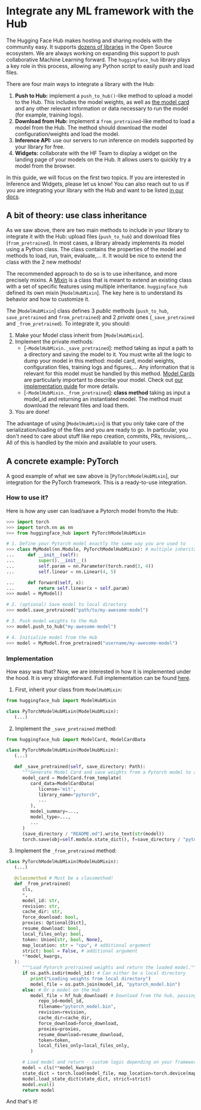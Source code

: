 # Integrate any ML framework with the Hub

The Hugging Face Hub makes hosting and sharing models with the community easy. It supports
[dozens of libraries](https://huggingface.co/docs/hub/models-libraries) in the Open Source ecosystem. We are always
working on expanding this support to push collaborative Machine Learning forward. The `huggingface_hub` library plays a key role in
this process, allowing any Python script to easily push and load files.

There are four main ways to integrate a library with the Hub:
1. **Push to Hub:** implement a `push_to_hub()`-like method to upload a model to the Hub.
   This includes the model weights, as well as [the model card](https://huggingface.co/docs/huggingface_hub/how-to-model-cards) and any other relevant information or data necessary to run the model (for example, training logs).
2. **Download from Hub:** implement a `from_pretrained`-like method to load a model from the Hub.
   The method should download the model configuration/weights and load the model.
3. **Inference API:** use our servers to run inference on models supported by your library for free.
4. **Widgets:** collaborate with the HF Team to display a widget on the landing page of your models on the Hub. It allows users to quickly try a model from the browser.

In this guide, we will focus on the first two topics. If you are interested in Inference and Widgets, please let us know!
You can also reach out to us if you are integrating your library with the Hub and want to be listed [in our docs](https://huggingface.co/docs/hub/models-libraries).

## A bit of theory: use class inheritance

As we saw above, there are two main methods to include in your library to integrate it with the Hub: upload files (`push_to_hub`) and download files (`from_pretrained`).
In most cases, a library already implements its model using a Python class. The class contains the properties of the model
and methods to load, run, train, evaluate,... it. It would be nice to extend the class with the 2 new methods!

The recommended approach to do so is to use inheritance, and more precisely mixins. A [Mixin](https://stackoverflow.com/a/547714)
is a class that is meant to extend an existing class with a set of specific features using multiple inheritance.
`huggingface_hub` defined its own mixin [`ModelHubMixin`]. The key here is to understand its behavior and how to customize it.

The [`ModelHubMixin`] class defines 3 *public* methods (`push_to_hub`, `save_pretrained` and `from_pretrained`) and 2
*private* ones (`_save_pretrained` and `_from_pretrained`). To integrate it, you should:

1. Make your Model class inherit from [`ModelHubMixin`].
2. Implement the private methods:
    - [`~ModelHubMixin._save_pretrained`]: method taking as input a path to a directory and saving the model to it.
    You must write all the logic to dump your model in this method: model card, model weights, configuration files,
    training logs and figures,... Any information that is relevant for this model must be handled by this method.
    [Model Cards](https://huggingface.co/docs/hub/model-cards) are particularly important to describe your model. Check
    out [our implementation guide](./model-cards) for more details.
    - [`~ModelHubMixin._from_pretrained`]: **class method** taking as input a model_id and returning an instantiated
    model. The method must download the relevant files and load them.
3. You are done!

The advantage of using [`ModelHubMixin`] is that you only take care of the serialization/loading of the files and you
are ready to go. In particular, you don't need to care about stuff like repo creation, commits, PRs, revisions,... All
of this is handled by the mixin and available to your users.

## A concrete example: PyTorch

A good example of what we saw above is [`PyTorchModelHubMixin`], our integration for the PyTorch framework. This is a
ready-to-use integration.

### How to use it?

Here is how any user can load/save a Pytorch model from/to the Hub:

```python
>>> import torch
>>> import torch.nn as nn
>>> from huggingface_hub import PyTorchModelHubMixin

# 1. Define your Pytorch model exactly the same way you are used to
>>> class MyModel(nn.Module, PyTorchModelHubMixin): # multiple inheritance
...     def __init__(self):
...         super().__init__() 
...         self.param = nn.Parameter(torch.rand(3, 4))
...         self.linear = nn.Linear(4, 5)

...     def forward(self, x):
...         return self.linear(x + self.param)
>>> model = MyModel()

# 2. (optional) Save model to local directory
>>> model.save_pretrained("path/to/my-awesome-model")

# 3. Push model weights to the Hub
>>> model.push_to_hub("my-awesome-model")

# 4. Initialize model from the Hub
>>> model = MyModel.from_pretrained("username/my-awesome-model")
```

### Implementation

How easy was that? Now, we are interested in how it is implemented under the hood. It is very straightforward.
Full implementation can be found [here](https://github.com/huggingface/huggingface_hub/blob/main/src/huggingface_hub/hub_mixin.py).

1. First, inherit your class from `ModelHubMixin`:

```python
from huggingface_hub import ModelHubMixin

class PyTorchModelHubMixin(ModelHubMixin):
   (...)
```

2. Implement the `_save_pretrained` method:

```py
from huggingface_hub import ModelCard, ModelCardData

class PyTorchModelHubMixin(ModelHubMixin):
   (...)

   def _save_pretrained(self, save_directory: Path):
      """Generate Model Card and save weights from a Pytorch model to a local directory."""
      model_card = ModelCard.from_template(
         card_data=ModelCardData(
            license='mit',
            library_name="pytorch",
            ...
         ),
         model_summary=...,
         model_type=...,
         ...
      )
      (save_directory / "README.md").write_text(str(model))
      torch.save(obj=self.module.state_dict(), f=save_directory / "pytorch_model.bin")
```

3. Implement the `_from_pretrained` method:

```python
class PyTorchModelHubMixin(ModelHubMixin):
   (...)

   @classmethod # Must be a classmethod!
   def _from_pretrained(
      cls,
      *,
      model_id: str,
      revision: str,
      cache_dir: str,
      force_download: bool,
      proxies: Optional[Dict],
      resume_download: bool,
      local_files_only: bool,
      token: Union[str, bool, None],
      map_location: str = "cpu", # additional argument
      strict: bool = False, # additional argument
      **model_kwargs,
   ):
      """Load Pytorch pretrained weights and return the loaded model."""
      if os.path.isdir(model_id): # Can either be a local directory
         print("Loading weights from local directory")
         model_file = os.path.join(model_id, "pytorch_model.bin")
      else: # Or a model on the Hub
         model_file = hf_hub_download( # Download from the hub, passing same input args
            repo_id=model_id,
            filename="pytorch_model.bin",
            revision=revision,
            cache_dir=cache_dir,
            force_download=force_download,
            proxies=proxies,
            resume_download=resume_download,
            token=token,
            local_files_only=local_files_only,
         )

      # Load model and return - custom logic depending on your framework
      model = cls(**model_kwargs)
      state_dict = torch.load(model_file, map_location=torch.device(map_location))
      model.load_state_dict(state_dict, strict=strict)
      model.eval()
      return model
```

And that's it!



